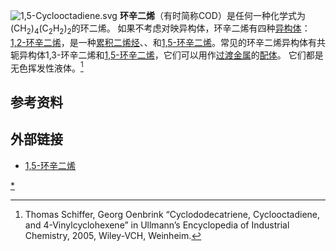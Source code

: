 [[File:1,5-Cyclooctadiene.svg|thumb]]
'''环辛二烯'''（有时简称COD）是任何一种化学式为 (CH<sub>2</sub>)<sub>4</sub>(C<sub>2</sub>H<sub>2</sub>)<sub>2</sub>的环二烯。 如果不考虑对映异构体，环辛二烯有四种[[异构体|异构体]]： [[:d:Q82111500|1,2-环辛二烯]]，是一种[[累积二烯烃|累积二烯烃]]、{{link-nl|1,3-环辛二烯|1,3-cyclo-octadieen}}、{{link-nl|1,4-环辛二烯|1,4-cyclo-octadieen}}和[[1,5-环辛二烯|1,5-环辛二烯]]。常见的环辛二烯异构体有共轭异构体1,3-环辛二烯和[[1,5-环辛二烯|1,5-环辛二烯]]，它们可以用作[[过渡金属|过渡金属]]的[[配体|配体]]。  它们都是无色挥发性液体。<ref name="thomas">Thomas Schiffer, Georg Oenbrink “Cyclododecatriene, Cyclooctadiene, and 4-Vinylcyclohexene” in Ullmann’s Encyclopedia of Industrial Chemistry, 2005, Wiley-VCH, Weinheim.{{DOI|10.1002/14356007.a08_205}}</ref>

==参考资料==
<references />
==外部链接==
*[http://webbook.nist.gov/cgi/cbook.cgi?ID=C111784 1,5-环辛二烯] {{Wayback|url=http://webbook.nist.gov/cgi/cbook.cgi?ID=C111784 |date=20201216154537 }}

{{环烯烃}}

[[Category:环辛二烯|*]]

{{organic-compound-stub}}